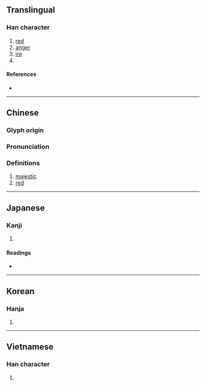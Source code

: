 {{character info/new}}
==Translingual==

===Han character===
{{Han char|rn=37|rad=大|as=12|sn=15|four=40036|canj=KMAA|ids=⿻大皕}}

# [[red]]
# [[anger]]
# [[ire]]
# {{surname|zh}}

====References====
* {{Han ref|kx=0254.020|dkj=06002|dj=0515.270|hdz=10549.030|uh=596D|ud=22893|bh=BC5D|bd=48221}}

----

==Chinese==
{{zh-forms}}

===Glyph origin===
{{Han etym}}

===Pronunciation===
{{zh-pron
|m=shì
|c=sik1
|mc=y
|oc=y
|cat=
}}

===Definitions===
{{zh-hanzi}}

# [[majestic]]
# [[red]]
----

==Japanese==

===Kanji===
{{ja-kanji|grade=|rs=大12}}

# {{rfdef|ja|sort=大12}}

====Readings====
* {{ja-readings|on=[[せき]] (seki), [[しゃく]] (shaku), [[かく]] (kaku), [[きゃく]] (kyaku)|kun=[[さかん]] (sakan), [[いかるさま]] (ikarusama)}}

----

==Korean==

===Hanja===
{{ko-hanja|hangeul=[[석]], [[학]]|rv=seok, hak|mr=sŏk, hak}}

# {{rfdef|ko|sort=大12}}

----

==Vietnamese==

===Han character===
{{vi-hantu|thích|rs=大12}}

# {{rfdef|vi}}